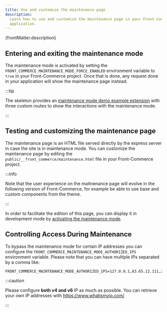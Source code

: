 ```yaml
---
title: Use and customize the maintenance page
description:
  Learn how to use and customize the maintenance page in your Front-Commerce
  application.
---
```


<SinceVersion tag="3.4" />

<p>{frontMatter.description}</p>

## Entering and exiting the maintenance mode

The maintenance mode is activated by setting the
`FRONT_COMMERCE_MAINTENANCE_MODE_FORCE_ENABLED` environment variable to `true`
in your Front-Commerce project. Once that is done, any request done in your
application will show the maintenance page instead.

:::tip

The skeleton provides an
[maintenance mode demo example extension](https://gitlab.blackswift.cloud/front-commerce/front-commerce/-/tree/main/skeleton/example-extensions/maintenance-mode-demo?ref_type=heads)
with three custom routes to show the interactions with the maintenance mode.

:::

## Testing and customizing the maintenance page

The maintenance page is an HTML file served directly by the express server in
case the site is in maintenance mode. You can customize the maintenance page by
editing the `public/__front_commerce/maintenance.html` file in your
Front-Commerce project.

:::info

Note that the user experience on the maitnenance page will evolve in the
following version of Front-Commerce, for example be able to use base and custom
components from the theme.

:::

In order to facilitate the edition of this page, you can display it in
development mode by
[activating the maintenance mode](/docs/3.x/guides/maintenance-mode#entering-and-exiting-the-maintenance-mode).

## Controlling Access During Maintenance

To bypass the maintenance mode for certain IP addresses you can configure the
`FRONT_COMMERCE_MAINTENANCE_MODE_AUTHORIZED_IPS` environment variable. Please
note that you can have multiple IPs separated by a comma like:

```shell title=".env"
FRONT_COMMERCE_MAINTENANCE_MODE_AUTHORIZED_IPS=127.0.0.1,83.65.12.111,2ce8:c427::7156:ad8e
```

:::caution

Please configure **both v4 and v6** IP as much as possible. You can retrieve
your own IP addresses with https://www.whatismyip.com/

:::
